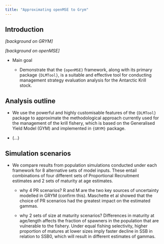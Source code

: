 ```yaml
---
title: "Approximating openMSE to Grym"
---
```



## Introduction

*[background on GRYM]*

*[background on openMSE]*

- Main goal

  - Demonstrate that the `{openMSE}` framework, along with its primary package
  `{DLMTool}`, is a suitable and effective tool for conducting management
  strategy evaluation analysis for the Antarctic Krill stock. 
   


## Analysis outline   


  - We use the powerful and highly customisable features of the `{DLMTool}` package
  to approximate the methodological approach currently used for the management
  of the krill fishery, which is based on the Generalised Yield Model (GYM) and
  implemented in `{GRYM}` package.
  
  - (...)
  
  
## Simulation scenarios
  
  - We compare results from population simulations conducted under each framework
  for 8 alternative sets of model inputs. These entail combinations of four
  different sets of Proportional Recruitment estimates and 2 sets of maturity at
  age estimates.
  
    - why 4 PR scenarios? R and M are the two key sources of uncertainty modelled
    in GRYM (confirm this). Maschette et al showed that the choice of PR scenarios 
    had the greatest impact on the estimated gammas.
  
    - why 2 sets of size at maturity scenarios? Differences in maturity at
    age/length affects the fraction of spawners in the population that are
    vulnerable to the fishery. Under equal fishing selectivity, higher
    proportion of matures at lower sizes imply faster decline in SSB in relation
    to SSB0, which will result in different estimates of gammas. 
    
    <!-- Furthermore, -->
    <!-- and despite the absence of a explicit stock-recruitment relationship, -->
    <!-- current krill GRYM projections impose a recruitment depletion factor that -->
    <!-- reduces the expected recruitment in a given year if the stock dives below -->
    <!-- the depletion threshold (SSB/SSB0 = 0.2). This approach deviates from the -->
    
  <!-- [Tbl with PR estimates] -->

  <!-- [Tbl with maturity ogive estimates] -->

  <!-- [Tbl with fixed parameters]  -->

  <!-- [Tbl with resulting 8 simulation scenarios] -->


<!-- - Out-of-the-box differences between frameworks -->

<!--   - e.g. how recruitment is modeled under each approach -->


<!-- - executive summary (?) -->






<!-- 

GRYM features not present in DLMTools that might cause deviations between the two
frameworks:

- GRYM is a daily-based age-structured model, i.e. population status and dynamics is
represented at a daily timesteps. This allows to model some of the population
characteristics (e.g. length@age, natural mortality, etc.) at a day-level, and
therefore allowing the specification of within-year patterns. DLMTool uses an
year-based age-structured model and so doesn't have the capacity to account for
within-year features in the population. Some specific examples:

  - fishing period & growth. As it stands, krill fishing season is assumed
  to spread across the whole year, so there is no real different to a year-step
  model. However, if fishing season is restricted to a given part of the year,
  then GRYM will account for the proportion of individuals that are selectable
  by the fishery given their size and growth during that period of year. In
  contrast, an year-step model applies the same fishing mortality to all
  individuals in that age-class
  
  - within-year growth pattern
  
  - within-year natural mortality pattern
  
  - SSB: GRYM computes SSB0 and SSB for a given period of the year (the
  spawning period). DLMTool considers SSB for a whole year. 
  
- B0: GRYM applies harvest rate gamma to an estimate of B0 at a given time 
  period of the year (monitoring period), while DLMTool computes B0 for a whole given year.

- first modeled age
  
- GRYM imposes recruitment depletion when population reaches SSB/0.2*SSB0
  
- GRYM imposes a maximum catch, Fmax, given the available biomass

-->

